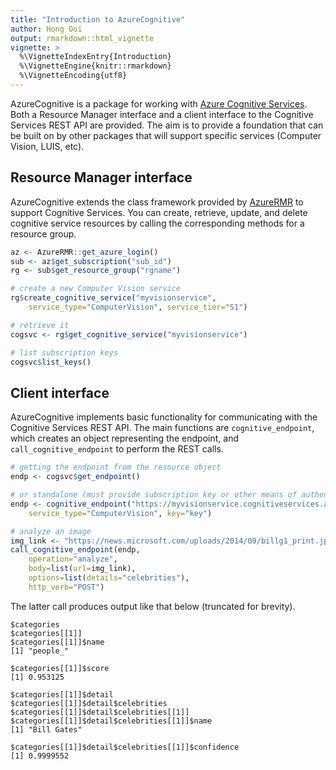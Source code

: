 ```yaml
---
title: "Introduction to AzureCognitive"
author: Hong Ooi
output: rmarkdown::html_vignette
vignette: >
  %\VignetteIndexEntry{Introduction}
  %\VignetteEngine{knitr::rmarkdown}
  %\VignetteEncoding{utf8}
---
```


AzureCognitive is a package for working with [Azure Cognitive Services](https://azure.microsoft.com/en-us/products/ai-services/). Both a Resource Manager interface and a client interface to the Cognitive Services REST API are provided. The aim is to provide a foundation that can be built on by other packages that will support specific services (Computer Vision, LUIS, etc).

## Resource Manager interface

AzureCognitive extends the class framework provided by [AzureRMR](https://github.com/Azure/AzureRMR) to support Cognitive Services. You can create, retrieve, update, and delete cognitive service resources by calling the corresponding methods for a resource group.

```r
az <- AzureRMR::get_azure_login()
sub <- az$get_subscription("sub_id")
rg <- sub$get_resource_group("rgname")

# create a new Computer Vision service
rg$create_cognitive_service("myvisionservice",
    service_type="ComputerVision", service_tier="S1")

# retrieve it
cogsvc <- rg$get_cognitive_service("myvisionservice")

# list subscription keys
cogsvc$list_keys()
```

## Client interface

AzureCognitive implements basic functionality for communicating with the Cognitive Services REST API. The main functions are `cognitive_endpoint`, which creates an object representing the endpoint, and `call_cognitive_endpoint` to perform the REST calls.

```r
# getting the endpoint from the resource object
endp <- cogsvc$get_endpoint()

# or standalone (must provide subscription key or other means of authentication)
endp <- cognitive_endpoint("https://myvisionservice.cognitiveservices.azure.com/",
    service_type="ComputerVision", key="key")

# analyze an image
img_link <- "https://news.microsoft.com/uploads/2014/09/billg1_print.jpg"
call_cognitive_endpoint(endp,
    operation="analyze",
    body=list(url=img_link),
    options=list(details="celebrities"),
    http_verb="POST")
```

The latter call produces output like that below (truncated for brevity).

```
$categories
$categories[[1]]
$categories[[1]]$name
[1] "people_"

$categories[[1]]$score
[1] 0.953125

$categories[[1]]$detail
$categories[[1]]$detail$celebrities
$categories[[1]]$detail$celebrities[[1]]
$categories[[1]]$detail$celebrities[[1]]$name
[1] "Bill Gates"

$categories[[1]]$detail$celebrities[[1]]$confidence
[1] 0.9999552
```


